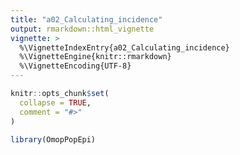 ```yaml
---
title: "a02_Calculating_incidence"
output: rmarkdown::html_vignette
vignette: >
  %\VignetteIndexEntry{a02_Calculating_incidence}
  %\VignetteEngine{knitr::rmarkdown}
  %\VignetteEncoding{UTF-8}
---
```


```r
knitr::opts_chunk$set(
  collapse = TRUE,
  comment = "#>"
)
```

```r
library(OmopPopEpi)
```
